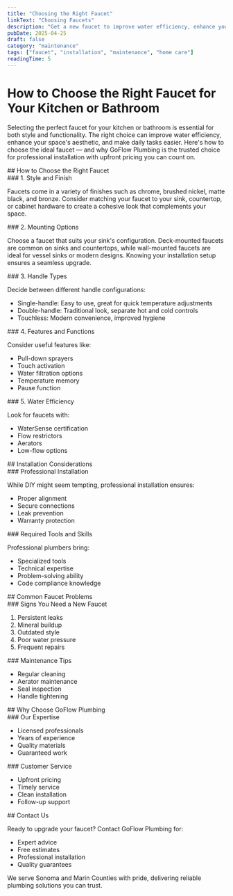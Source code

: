 ```yaml
---
title: "Choosing the Right Faucet"
linkText: "Choosing Faucets"
description: "Get a new faucet to improve water efficiency, enhance your space's aesthetic, and make daily tasks easier."
pubDate: 2025-04-25
draft: false
category: "maintenance"
tags: ["faucet", "installation", "maintenance", "home care"]
readingTime: 5
---
```



# How to Choose the Right Faucet for Your Kitchen or Bathroom


<p>
  Selecting the perfect faucet for your kitchen or bathroom is essential for both style and functionality. The right choice can improve water efficiency, enhance your space's aesthetic, and make daily tasks easier. Here's how to choose the ideal faucet — and why GoFlow Plumbing is the trusted choice for professional installation with upfront pricing you can count on.
</p>

<section>
  ## How to Choose the Right Faucet
  <div>
    ### 1. Style and Finish
    <div>
      <p>Faucets come in a variety of finishes such as chrome, brushed nickel, matte black, and bronze. Consider matching your faucet to your sink, countertop, or cabinet hardware to create a cohesive look that complements your space.</p>
    </div>
  </div>

  <div>
    ### 2. Mounting Options
    <div>
      <p>Choose a faucet that suits your sink's configuration. Deck-mounted faucets are common on sinks and countertops, while wall-mounted faucets are ideal for vessel sinks or modern designs. Knowing your installation setup ensures a seamless upgrade.</p>
    </div>
  </div>

  <div>
    ### 3. Handle Types
    <div>
      <p>Decide between different handle configurations:</p>
      <ul>
        <li>Single-handle: Easy to use, great for quick temperature adjustments</li>
        <li>Double-handle: Traditional look, separate hot and cold controls</li>
        <li>Touchless: Modern convenience, improved hygiene</li>
      </ul>
    </div>
  </div>

  <div>
    ### 4. Features and Functions
    <div>
      <p>Consider useful features like:</p>
      <ul>
        <li>Pull-down sprayers</li>
        <li>Touch activation</li>
        <li>Water filtration options</li>
        <li>Temperature memory</li>
        <li>Pause function</li>
      </ul>
    </div>
  </div>

  <div>
    ### 5. Water Efficiency
    <div>
      <p>Look for faucets with:</p>
      <ul>
        <li>WaterSense certification</li>
        <li>Flow restrictors</li>
        <li>Aerators</li>
        <li>Low-flow options</li>
      </ul>
    </div>
  </div>
</section>

<section>
  ## Installation Considerations

  <div>
    ### Professional Installation
    <div>
      <p>While DIY might seem tempting, professional installation ensures:</p>
      <ul>
        <li>Proper alignment</li>
        <li>Secure connections</li>
        <li>Leak prevention</li>
        <li>Warranty protection</li>
      </ul>
    </div>
  </div>

  <div>
    ### Required Tools and Skills
    <p>Professional plumbers bring:</p>
    <ul>
      <li>Specialized tools</li>
      <li>Technical expertise</li>
      <li>Problem-solving ability</li>
      <li>Code compliance knowledge</li>
    </ul>
  </div>
</section>

<section>
  ## Common Faucet Problems

  <div>
    ### Signs You Need a New Faucet
    <ol>
      <li>Persistent leaks</li>
      <li>Mineral buildup</li>
      <li>Outdated style</li>
      <li>Poor water pressure</li>
      <li>Frequent repairs</li>
    </ol>
  </div>

  <div>
    ### Maintenance Tips
    <ul>
      <li>Regular cleaning</li>
      <li>Aerator maintenance</li>
      <li>Seal inspection</li>
      <li>Handle tightening</li>
    </ul>
  </div>
</section>

<section>
  ## Why Choose GoFlow Plumbing

  <div>
    ### Our Expertise
    <ul>
      <li>Licensed professionals</li>
      <li>Years of experience</li>
      <li>Quality materials</li>
      <li>Guaranteed work</li>
    </ul>
  </div>

  <div>
    ### Customer Service
    <ul>
      <li>Upfront pricing</li>
      <li>Timely service</li>
      <li>Clean installation</li>
      <li>Follow-up support</li>
    </ul>
  </div>
</section>

<section>
  ## Contact Us

  <p>Ready to upgrade your faucet? Contact GoFlow Plumbing for:</p>
  <ul>
    <li>Expert advice</li>
    <li>Free estimates</li>
    <li>Professional installation</li>
    <li>Quality guarantees</li>
  </ul>

  <p>We serve Sonoma and Marin Counties with pride, delivering reliable plumbing solutions you can trust.</p>
</section>
